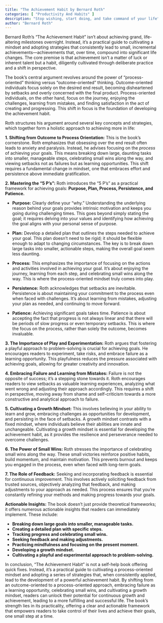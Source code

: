 ```yaml
---
title: "The Achievement Habit by Bernard Roth"
categories: [ "Productivity And Habits" ]
description: "Stop wishing, start doing, and take command of your life"
author: "Bernard Roth"
---
```

Bernard Roth's "The Achievement Habit" isn't about achieving grand, life-altering milestones overnight. Instead, it’s a practical guide to cultivating a mindset and adopting strategies that consistently lead to small, incremental achievements—achievements that, over time, compound into significant life changes. The core premise is that achievement isn't a matter of luck or inherent talent but a habit, diligently cultivated through deliberate practice and a shift in perspective.

The book's central argument revolves around the power of "process-oriented" thinking versus "outcome-oriented" thinking.  Outcome-oriented individuals focus solely on the desired end result, becoming disheartened by setbacks and overly concerned with the final product.  Process-oriented individuals, on the other hand, focus on the journey, enjoying the challenges, learning from mistakes, and finding satisfaction in the act of creating and progressing. This shift in focus is the foundation of developing the achievement habit.

Roth structures his argument around several key concepts and strategies, which together form a holistic approach to achieving more in life:

**1. Shifting from Outcome to Process Orientation:**  This is the book's cornerstone.  Roth emphasizes that obsessing over the end result often leads to anxiety and paralysis. Instead, he advises focusing on the *process* of achieving your goals. This means breaking down large, daunting tasks into smaller, manageable steps, celebrating small wins along the way, and viewing setbacks not as failures but as learning opportunities.  This shift requires a fundamental change in mindset, one that embraces effort and persistence above immediate gratification.

**2. Mastering the "5 P's":** Roth introduces the "5 P's" as a practical framework for achieving goals:  **Purpose, Plan, Process, Persistence, and Patience.**

* **Purpose:** Clearly define your "why." Understanding the underlying reason behind your goals provides intrinsic motivation and keeps you going during challenging times.  This goes beyond simply stating the goal; it requires delving into your values and identifying how achieving the goal aligns with your personal sense of purpose.

* **Plan:** Develop a detailed plan that outlines the steps needed to achieve your goal. This plan doesn't need to be rigid; it should be flexible enough to adapt to changing circumstances.  The key is to break down large tasks into smaller, actionable steps, making the overall goal seem less daunting.

* **Process:** This emphasizes the importance of focusing on the actions and activities involved in achieving your goal.  It's about enjoying the journey, learning from each step, and celebrating small wins along the way.  This is where the process-oriented mindset truly comes into play.

* **Persistence:**  Roth acknowledges that setbacks are inevitable.  Persistence is about maintaining your commitment to the process even when faced with challenges.  It's about learning from mistakes, adjusting your plan as needed, and continuing to move forward.

* **Patience:** Achieving significant goals takes time.  Patience is about accepting the fact that progress is not always linear and that there will be periods of slow progress or even temporary setbacks.  This is where the focus on the process, rather than solely the outcome, becomes invaluable.


**3. The Importance of Play and Experimentation:** Roth argues that fostering a playful approach to problem-solving is crucial for achieving goals. He encourages readers to experiment, take risks, and embrace failure as a learning opportunity.  This playfulness reduces the pressure associated with achieving goals, allowing for greater creativity and innovation.

**4. Embracing Failure and Learning from Mistakes:**  Failure is not the opposite of success; it's a stepping stone towards it. Roth encourages readers to view setbacks as valuable learning experiences, analyzing what went wrong and adjusting their approach accordingly. This requires a shift in perspective, moving away from shame and self-criticism towards a more constructive and analytical approach to failure.

**5. Cultivating a Growth Mindset:**  This involves believing in your ability to learn and grow, embracing challenges as opportunities for development, and persisting in the face of setbacks. A growth mindset contrasts with a fixed mindset, where individuals believe their abilities are innate and unchangeable. Cultivating a growth mindset is essential for developing the achievement habit, as it provides the resilience and perseverance needed to overcome challenges.

**6. The Power of Small Wins:**  Roth stresses the importance of celebrating small wins along the way.  These small victories reinforce positive habits, build momentum, and maintain motivation.  This prevents burnout and keeps you engaged in the process, even when faced with long-term goals.

**7. The Role of Feedback:**  Seeking and incorporating feedback is essential for continuous improvement. This involves actively soliciting feedback from trusted sources, objectively analyzing that feedback, and making adjustments to your approach as needed. This process ensures that you're constantly refining your methods and making progress towards your goals.

**Actionable Insights:**  The book doesn't just provide theoretical frameworks; it offers numerous actionable insights that readers can immediately implement.  These include:

* **Breaking down large goals into smaller, manageable tasks.**
* **Creating a detailed plan with specific steps.**
* **Tracking progress and celebrating small wins.**
* **Seeking feedback and making adjustments.**
* **Practicing mindfulness and focusing on the present moment.**
* **Developing a growth mindset.**
* **Cultivating a playful and experimental approach to problem-solving.**

In conclusion, "The Achievement Habit" is not a self-help book offering quick fixes. Instead, it's a practical guide to cultivating a process-oriented mindset and adopting a series of strategies that, when consistently applied, lead to the development of a powerful achievement habit. By shifting from an outcome-oriented to a process-oriented approach, embracing failure as a learning opportunity, celebrating small wins, and cultivating a growth mindset, readers can unlock their potential for continuous growth and achievement, leading to a more fulfilling and successful life.  The book's strength lies in its practicality, offering a clear and actionable framework that empowers readers to take control of their lives and achieve their goals, one small step at a time.


